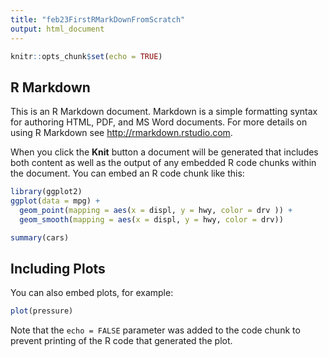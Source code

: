 ```yaml
---
title: "feb23FirstRMarkDownFromScratch"
output: html_document
---
```


```r
knitr::opts_chunk$set(echo = TRUE)
```

## R Markdown

This is an R Markdown document. Markdown is a simple formatting syntax for authoring HTML, PDF, and MS Word documents. For more details on using R Markdown see <http://rmarkdown.rstudio.com>.

When you click the **Knit** button a document will be generated that includes both content as well as the output of any embedded R code chunks within the document. You can embed an R code chunk like this:

```r
library(ggplot2)
ggplot(data = mpg) + 
  geom_point(mapping = aes(x = displ, y = hwy, color = drv )) +
  geom_smooth(mapping = aes(x = displ, y = hwy, color = drv))

```

```r
summary(cars)
```

## Including Plots

You can also embed plots, for example:

```r
plot(pressure)
```

Note that the `echo = FALSE` parameter was added to the code chunk to prevent printing of the R code that generated the plot.

